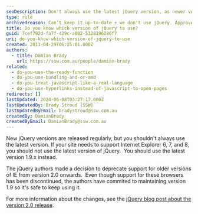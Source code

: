 ```yaml
---
seoDescription: Don't always use the latest jQuery version, as newer versions may not support older browsers.
type: rule
archivedreason: Can’t keep it up-to-date + we don't use jQuery. Approved by Anthony N
title: Do you know which version of jQuery to use?
guid: 7cef792d-fa7f-429c-a002-5328196286f7
uri: do-you-know-which-version-of-jquery-to-use
created: 2013-04-29T06:25:01.000Z
authors:
  - title: Damian Brady
    url: https://ssw.com.au/people/damian-brady
related:
  - do-you-use-the-ready-function
  - do-you-use-bundling-and-or-amd
  - do-you-treat-javascript-like-a-real-language
  - do-you-use-hyperlinks-instead-of-javascript-to-open-pages
redirects: []
lastUpdated: 2024-06-08T03:27:17.000Z
lastUpdatedBy: Brady Stroud [SSW]
lastUpdatedByEmail: bradystroud@ssw.com.au
createdBy: DamianBrady
createdByEmail: DamianBrady@ssw.com.au
---
```


New jQuery versions are released regularly, but you shouldn't always use the latest version.
If your site needs to support Internet Explorer 6, 7, and 8, you should not use the latest version of jQuery.  You should use the latest version 1.9.x instead.

The jQuery authors made a decision to deprecate support for older versions of IE from version 2.0 onwards.  Even though support for these browsers has been discontinued, the authors have commited to maintaining version 1.9 so it's safe to keep using it.

For more information about the changes, see the [jQuery blog post about the version 2.0 release](https://blog.jquery.com/).
